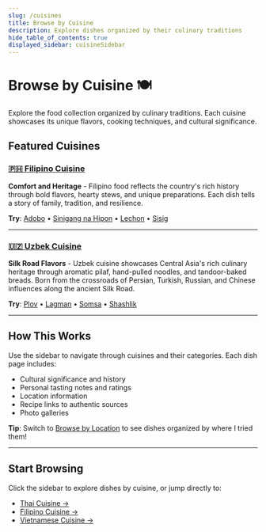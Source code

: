 ```yaml
---
slug: /cuisines
title: Browse by Cuisine
description: Explore dishes organized by their culinary traditions
hide_table_of_contents: true
displayed_sidebar: cuisineSidebar
---
```


# Browse by Cuisine 🍽️

Explore the food collection organized by culinary traditions. Each cuisine showcases its unique flavors, cooking techniques, and cultural significance.

## Featured Cuisines

### [🇵🇭 Filipino Cuisine](/cuisines/filipino)
**Comfort and Heritage** - Filipino food reflects the country's rich history through bold flavors, hearty stews, and unique preparations. Each dish tells a story of family, tradition, and resilience.

**Try**: [Adobo](/food/adobo) • [Sinigang na Hipon](/food/sinigang-na-hipon) • [Lechon](/food/lechon) • [Sisig](/food/sisig)

---

### [🇺🇿 Uzbek Cuisine](/cuisines/uzbek)
**Silk Road Flavors** - Uzbek cuisine showcases Central Asia's rich culinary heritage through aromatic pilaf, hand-pulled noodles, and tandoor-baked breads. Born from the crossroads of Persian, Turkish, Russian, and Chinese influences along the ancient Silk Road.

**Try**: [Plov](/food/plov) • [Lagman](/food/lagman) • [Somsa](/food/somsa) • [Shashlik](/food/shashlik)

---

## How This Works

Use the sidebar to navigate through cuisines and their categories. Each dish page includes:
- Cultural significance and history
- Personal tasting notes and ratings
- Location information
- Recipe links to authentic sources
- Photo galleries

**Tip**: Switch to [Browse by Location](/locations) to see dishes organized by where I tried them!

---

## Start Browsing

Click the sidebar to explore dishes by cuisine, or jump directly to:
- [Thai Cuisine →](/cuisines/pad-thai)
- [Filipino Cuisine →](/cuisines/adobo)
- [Vietnamese Cuisine →](/cuisines/pho-bo)

